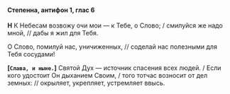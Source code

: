 #### Степенна, антифон 1, глас 6

**Н** К Небесам возвожу очи мои — к Тебе, о Слово; / смилуйся же надо мной, // дабы я жил для Тебя.

О Слово, помилуй нас, уничиженных, // соделай нас полезными для Тебя сосудами!

**[`Слава, и ныне.`]** Святой Дух — источник спасения всех людей. / Если кого удостоит Он дыханием Своим, / того тотчас возносит от дел земных: // окрыляет, укрепляет, устремляет ввысь.
